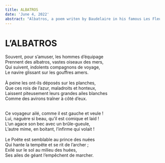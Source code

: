 ```yaml
---
title: ALBATROS
date: 'June 4, 2022'
abstract: "Albatros, a poem writen by Baudelaire in his famous Les Fleurs du Mal"
---
```



# L’ALBATROS


Souvent, pour s’amuser, les hommes d’équipage <br/>
Prennent des albatros, vastes oiseaux des mers,<br/>
Qui suivent, indolents compagnons de voyage,<br/>
Le navire glissant sur les gouffres amers.<br/>
<br/>
À peine les ont-ils déposés sur les planches,<br/>
Que ces rois de l’azur, maladroits et honteux,<br/>
Laissent piteusement leurs grandes ailes blanches<br/>
Comme des avirons traîner à côté d’eux.<br/>
<br/>

Ce voyageur ailé, comme il est gauche et veule !<br/>
Lui, naguère si beau, qu’il est comique et laid !<br/>
L’un agace son bec avec un brûle-gueule,<br/>
L’autre mime, en boitant, l’infirme qui volait !<br/>
<br/>
Le Poëte est semblable au prince des nuées<br/>
Qui hante la tempête et se rit de l’archer ;<br/>
Exilé sur le sol au milieu des huées,<br/>
Ses ailes de géant l’empêchent de marcher.<br/>
